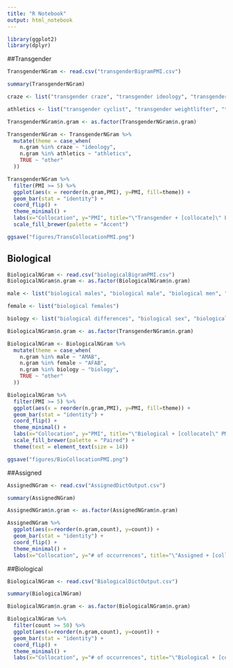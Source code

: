 ```yaml
---
title: "R Notebook"
output: html_notebook
---
```


```r
library(ggplot2)
library(dplyr)
```
##Transgender

```r
TransgenderNGram <- read.csv("transgenderBigramPMI.csv")
```

```r
summary(TransgenderNGram)
```

```r
craze <- list("transgender craze", "transgender ideology", "transgender activists", "transgender movement", "transgender lobby", "transgender advocates", "transgender trend")

athletics <- list("transgender cyclist", "transgender weightlifter", "transgender athletes", "transgender swimmer")
```

```r
TransgenderNGram$n.gram <- as.factor(TransgenderNGram$n.gram)

TransgenderNGram <- TransgenderNGram %>%
  mutate(theme = case_when(
    n.gram %in% craze ~ "ideology",
    n.gram %in% athletics ~ "athletics",
    TRUE ~ "other"
  ))
```



```r
TransgenderNGram %>%
  filter(PMI >= 5) %>%
  ggplot(aes(x = reorder(n.gram,PMI), y=PMI, fill=theme)) +
  geom_bar(stat = "identity") +
  coord_flip() +
  theme_minimal() +
  labs(x="Collocation", y="PMI", title="\"Transgender + [collocate]\" PMI in Breitbart Articles") +
  scale_fill_brewer(palette = "Accent")
```

```r
ggsave("figures/TransCollocationPMI.png")
```

## Biological 

```r
BiologicalNGram <- read.csv("biologicalBigramPMI.csv")
BiologicalNGram$n.gram <- as.factor(BiologicalNGram$n.gram)
```

```r
male <- list("biological males", "biological male", "biological men", "biological boys")

female <- list("biological females")

biology <- list("biological differences", "biological sex", "biological reality", "biological sexes")
```

```r
BiologicalNGram$n.gram <- as.factor(TransgenderNGram$n.gram)

BiologicalNGram <- BiologicalNGram %>%
  mutate(theme = case_when(
    n.gram %in% male ~ "AMAB",
    n.gram %in% female ~ "AFAB",
    n.gram %in% biology ~ "biology",
    TRUE ~ "other"
  ))
```

```r
BiologicalNGram %>%
  filter(PMI >= 5) %>%
  ggplot(aes(x = reorder(n.gram,PMI), y=PMI, fill=theme)) +
  geom_bar(stat = "identity") +
  coord_flip() +
  theme_minimal() +
  labs(x="Collocation", y="PMI", title="\"Biological + [collocate]\" PMI in Breitbart Articles") +
  scale_fill_brewer(palette = "Paired") + 
  theme(text = element_text(size = 14))
```

```r
ggsave("figures/BioCollocationPMI.png")
```



##Assigned

```r
AssignedNGram <- read.csv("AssignedDictOutput.csv")
```

```r
summary(AssignedNGram)
```

```r
AssignedNGram$n.gram <- as.factor(AssignedNGram$n.gram)
```



```r
AssignedNGram %>% 
  ggplot(aes(x=reorder(n.gram,count), y=count)) + 
  geom_bar(stat = "identity") + 
  coord_flip() + 
  theme_minimal() + 
  labs(x="Collocation", y="# of occurrences", title="\"Assigned + [collocate] + at birth\" Counts in Breitbart Articles")

```
##Biological

```r
BiologicalNGram <- read.csv("BiologicalDictOutput.csv")
```

```r
summary(BiologicalNGram)
```

```r
BiologicalNGram$n.gram <- as.factor(BiologicalNGram$n.gram)
```


```r
BiologicalNGram %>% 
  filter(count >= 50) %>% 
  ggplot(aes(x=reorder(n.gram,count), y=count)) + 
  geom_bar(stat = "identity") + 
  coord_flip() + 
  theme_minimal() + 
  labs(x="Collocation", y="# of occurrences", title="\"Biological + [collocate]\" Counts in Breitbart Articles")
```